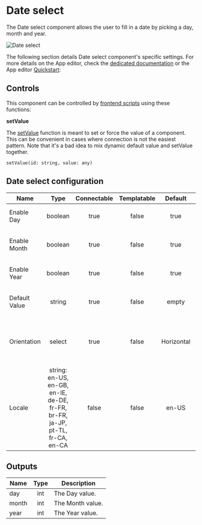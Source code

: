 
# Date select

The Date select component allows the user to fill in a date by picking a day, month and year.

![Date select](../../assets/apps/4_app_component_library/date_select.png "Date select")

The following section details Date select component's specific settings. For more details on the App editor, check the [dedicated documentation](../0_app_editor/index.mdx) or the App editor [Quickstart](../../getting_started/7_apps_quickstart/index.mdx):

<div className="grid grid-cols-2 gap-6 mb-4">
	<DocCard
		color="orange"
		title="App editor Documentation"
		description="The app editor is a low-code builder to create custom User Interfaces with a mix of drag-and-drop and code."
		href="/docs/apps/app_editor"
	/>
	<DocCard
		color="orange"
		title="Apps quickstart"
		description="Learn how to build your first app in a matter of minutes."
		href="/docs/getting_started/apps_quickstart"
	/>
</div>

## Controls

This component can be controlled by [frontend scripts](../3_app-runnable-panel.mdx#frontend-scripts) using these functions:

**setValue**

The [setValue](../3_app-runnable-panel.mdx#setvalue) function is meant to set or force the value of a component. This can be convenient in cases where connection is not the easiest pattern. Note that it's a bad idea to mix dynamic default value and setValue together.

`setValue(id: string, value: any)`

<div className="grid grid-cols-2 gap-6 mb-4">
	<DocCard
		color="orange"
		title="Runnable editor"
		description="Learn how to create and configure Apps runnables."
		href="/docs/apps/app-runnable-panel"
	/>
</div>

## Date select configuration

| Name          |  Type  | Connectable | Templatable | Default | Description                          |
| ------------- | :----: | :---------: | :---------: | :-----: | ------------------------------------ |
| Enable Day    | boolean |    true     |    false    |   true  | Whether the user can pick a day.    |
| Enable Month   | boolean |    true     |    false    |   true  | Whether the user can pick a month. |
| Enable Year   | boolean |    true     |    false    |   true  | Whether the user can pick a year.   |
| Default Value | string |    true     |    false    |    empty    | The default value of the Date select component. |
| Orientation | select |    true     |    false    | Horizontal  | Orientation of list of items ("Horizontal" or "Vertical").|
| Locale              | string: en-US, en-GB, en-IE, de-DE, fr-FR, br-FR, ja-JP, pt-TL, fr-CA, en-CA |    false    |    false    |  en-US  | The format of the date. |

## Outputs

| Name   |  Type  | Description           |
| ------ | :----: | --------------------- |
| day    | int    | The Day value.        |
| month  | int    | The Month value.      |
| year   | int    | The Year value.       |